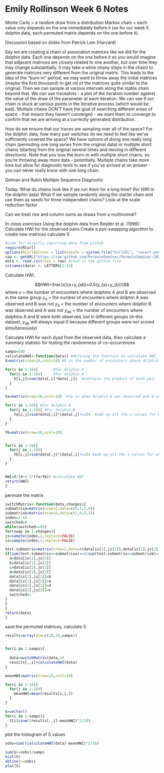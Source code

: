 Emily Rollinson Week 6 Notes
========================================================

Monte Carlo = a random draw from a distribution
Markov chain = each value only depends on the one immediately before it (so for our week 5 dolphin data, each permuted matrix depends on the one before it)

Discussion based on slides from Patrick Lam (Harvard)

Say we are creating a chain of association matrices like we did for the dolphin data.  Each one depends on the one before it so you would imagine that adjacent matrices are closely related to one another, but over time they may change substantially.  It may take a while (many steps in the chain) to generate matrices very different from the original matrix.  This leads to the idea of the "burn-in" period; we may want to throw away the initial matrices (maybe the first thousand) to get rid of the matrices quite similar to the original.  Then we can sample at various intervals along the stable chain beyond that.  We can use traceplots - a plot of the iteration number against the value of the draw of the parameter at each iteration.  We can see if our chain is stuck at various points in the iterative process (which would be bad).  Multiple chains DON'T have the goal of searching different areas of space - that means they haven't converged - we want them to converge to confirm that we are arriving at a correctly generated distribution.

How do we ensure that our traces are sampling over all of the space?  For the dolphin data, how many pair switches do we need to feel like we've sufficiently covered the space?  We have options of doing one really long chain (permuting one long series from the original data) or multiple short chains (starting from the original several times and moving in different directions).  Note that you lose the burn-in with multiple short chains, so you're throwing away more data - potentially.  Multiple chains take more time but allow for diagnostic tests to see if you've arrived at an answer - you can never really know with one long chain.  

Gelman and Rubin Multiple Sequence Diagnostic

Today:
What do chains look like if we run them for a long time? (for HWI in the dolphin data)
What if we sample randomly along the starter chain and use them as seeds for three independent chains?
Look at the scale reduction factor

Can we treat row and column sums as draws from a multinomial?

*In-class exercises*
Using the dolphin data from Beijder et al. (1998):
Calculate HWI for the observed pairs
Create a pair-swapping algorithm to create new matrices
calculate S

```r
#code for directly importing data from github
require(RCurl)
options(RCurlOptions = list(cainfo = system.file("CurlSSL", "cacert.pem", package = "RCurl")))
raw <- getURL("https://raw.github.com/PermuteSeminar/PermuteSeminar-2014/master/Week-5/Emily.Rollinson/dolphindata.csv") #insert the  raw URL for the data file on github here
data <- read.csv(text = raw) #read in the github file
colnames(data) <- LETTERS[1:18]
```

Calculate HWI.

$$HWI=\frac{x}{x+y_{ab}+0.5(y_{a}+y_{b})}$$
where
$x$ = the number of encounters where dolphins A and B are observed in the same group
$y_{a}$ = the number of encounters where dolphin A was observed and B was not
$y_{b}$ = the number of encounters where dolphin B was observed and A was not
$y_{ab}$ = the number of encounters where dolphins A and B were both observed, but in different groups (in this dataset, $y_{ab}$ will always equal 0 because different groups were not scored simultaneously)

Calculate HWI for each dyad from the observed data, then calculate a summary statistic for testing the randomness of co-occurrences

```r
samps=500
calculateHWI<-function(data){ #defining the function to calculate HWI
X=matrix(nrow=18,ncol=18) #X is the number of encounters where dolphins A and B were observed together

for(i in 1:18){       #for dolphin A
  for(j in 1:18){     #for dolphin B
    X[i,j]=sum(data[,i]*data[,j])  #contains the product of each pair - returns a 1 if they were observed together and a 0 if they were not, then adds up all those occurrences, reporting the number of times each was observed together
  }
}

Ya=matrix(nrow=18,ncol=18)  #Ya is when dolphin A was observed and B was not

for(i in 1:18){ #for dolphin A
  for(j in 1:18){ #for dolphin B
    Ya[i,j]=sum(data[,i]*(data[,j]!=1))  #add up all the i values for when j=0 (absent)
  }
}

Yb=matrix(nrow=18,ncol=18)


for(i in 1:18){
  for(j in 1:18){
    Yb[i,j]=sum(data[,j]*(data[,i]!=1)) #add up all the j values for when i=0 (absent)
  }
}


HWI=X/(X+0.5*(Ya+Yb)) #calculate HWI
return(HWI)
}
```

permute the matrix

```r
switchMatrix<-function(data,changes){
submatrixa=matrix(nrow=2,data=c(0,1,1,0))
submatrixb=matrix(nrow=2,data=c(1,0,0,1))
index=1:18
switched=0
while(switched==0){
for(swap in 1:changes){
js=sample(index,2,replace=FALSE)
is=sample(index,2,replace=FALSE)

test.submatrix=matrix(nrow=2,data=c(data[is[1],js[1]],data[is[1],js[2]],data[is[2],js[1]],data[is[2],js[2]]))
if(sum(test.submatrix==submatrixa)==4|sum(test.submatrix==submatrixb)==4){
  a=data[is[1],js[1]]
  b=data[is[1],js[2]]
  c=data[is[2],js[1]]
  d=data[is[2],js[2]]
  data[is[1],js[1]]=b
  data[is[1],js[2]]=a
  data[is[2],js[1]]=d
  data[is[2],js[2]]=c
  switched=1
}
}
}
return(data)
}
```

save the permuted matrices, calculate S

```r

results=array(dim=c(18,18,samps))


for(i in 1:samps){
  
  data=switchMatrix(data,1)
  results[,,i]=calculateHWI(data)
}

meanHWI=matrix(nrow=18,ncol=18)

for(i in 1:18){
  for(j in 1:18){
    meanHWI=mean(results[i,j,]) 
  }
}

S=vector()
for(i in 1:samps){
  S[i]=sum((results[,,i]-meanHWI)^2/18)
}
```

plot the histogram of S values 
```r
sobs=sum((calculateHWI(data)-meanHWI)^2/18)

sum(S>=sobs)/samps
hist(S)
abline(v=sobs)
plot(S)
```
